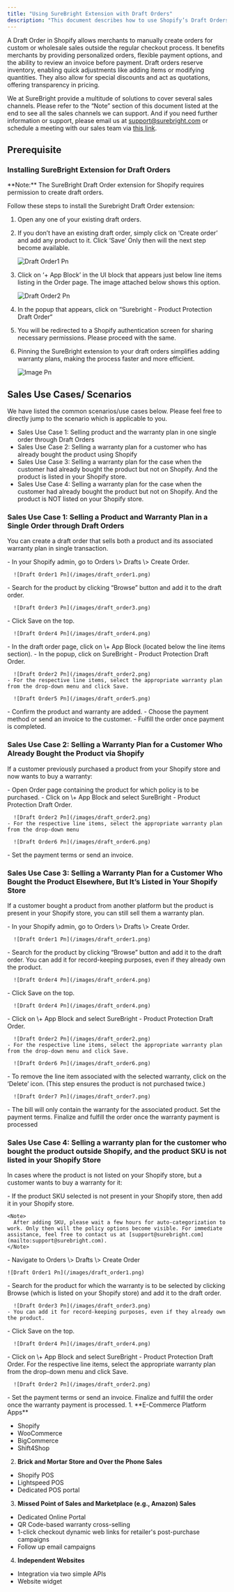 ```yaml
---
title: "Using SureBright Extension with Draft Orders"
description: "This document describes how to use Shopify’s Draft Orders to record a warranty sale."
---
```


A Draft Order in Shopify allows merchants to manually create orders for custom or wholesale sales outside the regular checkout process. It benefits merchants by providing personalized orders, flexible payment options, and the ability to review an invoice before payment. Draft orders reserve inventory, enabling quick adjustments like adding items or modifying quantities. They also allow for special discounts and act as quotations, offering transparency in pricing.

We at SureBright provide a multitude of solutions to cover several sales channels. Please refer to the “Note” section of this document listed at the end to see all the sales channels we can support. And if you need further information or support, please email us at [support@surebright.com](mailto:support@surebright.com) or schedule a meeting with our sales team via [this link](https://meetings.hubspot.com/andy41/into-call-booking-no-strings-attached).

## Prerequisite

### Installing SureBright Extension for Draft Orders

<Note>
  **Note:** The SureBright Draft Order extension for Shopify requires permission to create draft orders.
</Note>

Follow these steps to install the Surebright Draft Order extension:

1. Open any one of your existing draft orders.
2. If you don’t have an existing draft order, simply click on ‘Create order’ and add any product to it. Click ‘Save’ Only then will the next step become available.

   ![Draft Order1 Pn](/images/draft_order1.png)
3. Click on ‘\+ App Block’ in the UI block that appears just below line items listing in the Order page. The image attached below shows this option.

   ![Draft Order2 Pn](/images/draft_order2.png)
4. In the popup that appears, click on “Surebright - Product Protection Draft Order“
5. You will be redirected to a Shopify authentication screen for sharing necessary permissions. Please proceed with the same.
6. Pinning the SureBright extension to your draft orders simplifies adding warranty plans, making the process faster and more efficient.

   ![Image Pn](/images/image.png)

## Sales Use Cases/ Scenarios

We have listed the common scenarios/use cases below. Please feel free to directly jump to the scenario which is applicable to you.

- Sales Use Case 1: Selling product and the warranty plan in one single order through Draft Orders
- Sales Use Case 2: Selling a warranty plan for a customer who has already bought the product using Shopify
- Sales Use Case 3: Selling a warranty plan for the case when the customer had already bought the product but not on Shopify. And the product is listed in your Shopify store.
- Sales Use Case 4: Selling a warranty plan for the case when the customer had already bought the product but not on Shopify. And the product is NOT listed on your Shopify store.

### Sales Use Case 1: Selling a Product and Warranty Plan in a Single Order through Draft Orders

You can create a draft order that sells both a product and its associated warranty plan in single transaction.

<Steps>
  <Step title="Create a New Draft Order">
    - In your Shopify admin, go to Orders \> Drafts \> Create Order.

      ![Draft Order1 Pn](/images/draft_order1.png)
  </Step>
  <Step title="Add the Product">
    - Search for the product by clicking “Browse” button and add it to the draft order.

      ![Draft Order3 Pn](/images/draft_order3.png)
  </Step>
  <Step title="Save the Draft Order">
    - Click Save on the top.

      ![Draft Order4 Pn](/images/draft_order4.png)
  </Step>
  <Step title="Add Warranty Plan">
    - In the draft order page, click on \+ App Block (located below the line items section).
    - In the popup, click on SureBright - Product Protection Draft Order.

      ![Draft Order2 Pn](/images/draft_order2.png)
    - For the respective line items, select the appropriate warranty plan from the drop-down menu and click Save.

      ![Draft Order5 Pn](/images/draft_order5.png)
  </Step>
  <Step title="Complete the Draft Order:">
    - Confirm the product and warranty are added.
    - Choose the payment method or send an invoice to the customer.
    - Fulfill the order once payment is completed.
  </Step>
</Steps>

### Sales Use Case 2: Selling a Warranty Plan for a Customer Who Already Bought the Product via Shopify

If a customer previously purchased a product from your Shopify store and now wants to buy a warranty:

<Steps>
  <Step title="Open the order page">
    - Open Order page containing the product for which policy is to be purchased.
  </Step>
  <Step title="Add the Warranty Plan">
    - Click on \+ App Block and select SureBright - Product Protection Draft Order.

      ![Draft Order2 Pn](/images/draft_order2.png)
    - For the respective line items, select the appropriate warranty plan from the drop-down menu

      ![Draft Order6 Pn](/images/draft_order6.png)
  </Step>
  <Step title="Complete the Draft Order">
    - Set the payment terms or send an invoice.
  </Step>
</Steps>

### Sales Use Case 3: Selling a Warranty Plan for a Customer Who Bought the Product Elsewhere, But It’s Listed in Your Shopify Store

If a customer bought a product from another platform but the product is present in your Shopify store, you can still sell them a warranty plan.

<Steps>
  <Step title="Create a New Draft Order">
    - In your Shopify admin, go to Orders \> Drafts \> Create Order.

      ![Draft Order1 Pn](/images/draft_order1.png)
  </Step>
  <Step title="Add the Product">
    - Search for the product by clicking “Browse” button and add it to the draft order. You can add it for record-keeping purposes, even if they already own the product.

      ![Draft Order4 Pn](/images/draft_order4.png)
  </Step>
  <Step title="Save the Draft Order">
    - Click Save on the top.

      ![Draft Order4 Pn](/images/draft_order4.png)
  </Step>
  <Step title="Add the Warranty Plan">
    - Click on \+ App Block and select SureBright - Product Protection Draft Order.

      ![Draft Order2 Pn](/images/draft_order2.png)
    - For the respective line items, select the appropriate warranty plan from the drop-down menu and click Save.

      ![Draft Order6 Pn](/images/draft_order6.png)
  </Step>
  <Step title="Remove previously purchased product/line item">
    - To remove the line item associated with the selected warranty, click on the ‘Delete’ icon. (This step ensures the product is not purchased twice.)

      ![Draft Order7 Pn](/images/draft_order7.png)
  </Step>
  <Step title="Complete the Draft Order:">
    - The bill will only contain the warranty for the associated product. Set the payment terms. Finalize and fulfill the order once the warranty payment is processed
  </Step>
</Steps>

### Sales Use Case 4: Selling a warranty plan for the customer who bought the product outside Shopify, and the product SKU is not listed in your Shopify Store

In cases where the product is not listed on your Shopify store, but a customer wants to buy a warranty for it:

<Steps>
  <Step title="Add Product SKU in your Shopify Store">
    - If the product SKU selected is not present in your Shopify store, then add it in your Shopify store.

    <Note>
      After adding SKU, please wait a few hours for auto-categorization to work. Only then will the policy options become visible. For immediate assistance, feel free to contact us at [support@surebright.com](mailto:support@surebright.com).
    </Note>
  </Step>
  <Step title="Create a Draft Order">
    - Navigate to Orders \> Drafts \> Create Order

    ![Draft Order1 Pn](/images/draft_order1.png)
  </Step>
  <Step title="Add the Product">
    - Search for the product for which the warranty is to be selected by clicking Browse (which is listed on your Shopify store) and add it to the draft order.

      ![Draft Order3 Pn](/images/draft_order3.png)
    - You can add it for record-keeping purposes, even if they already own the product.
  </Step>
  <Step title="Save the Draft Order">
    - Click Save on the top.

      ![Draft Order4 Pn](/images/draft_order4.png)
  </Step>
  <Step title="Add the Warranty Plan">
    - Click on \+ App Block and select SureBright - Product Protection Draft Order. For the respective line items, select the appropriate warranty plan from the drop-down menu and click Save.

      ![Draft Order2 Pn](/images/draft_order2.png)
  </Step>
  <Step title="Complete the Draft Order">
    - Set the payment terms or send an invoice. Finalize and fulfill the order once the warranty payment is processed.
  </Step>
</Steps>

<Card title="We've solutions tailored for all sales channels! If you're making sales through various platforms, give us a heads-up, and we'll assist in setting up a solution for each channel you use:" icon="sparkles" cta="We">
  1. **E-Commerce Platform Apps**

  - Shopify
  - WooCommerce
  - BigCommerce
  - Shift4Shop

  2. **Brick and Mortar Store and Over the Phone Sales**

  - Shopify POS
  - Lightspeed POS
  - Dedicated POS portal

  3. **Missed Point of Sales and Marketplace (e.g., Amazon) Sales**

  - Dedicated Online Portal
  - QR Code-based warranty cross-selling
  - 1-click checkout dynamic web links for retailer's post-purchase campaigns
  - Follow up email campaigns

  4. **Independent Websites**

  - Integration via two simple APIs
  - Website widget
</Card>